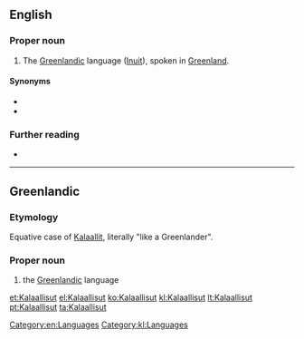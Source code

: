 {{also|kalaallisut}}
==English==
{{wikipedia}}

===Proper noun===
{{en-proper noun}}

# The [[Greenlandic]] language ([[Inuit]]), spoken in [[Greenland]].

====Synonyms====
* {{l|en|Greenlandic}}
* {{l|en|Greenlandish}}

===Further reading===
* {{ISO 639|link=Ethnologue|1code=kl|code=kal}}

[[Category:en:Languages]]

----

==Greenlandic==

===Etymology===
Equative case of [[Kalaallit]], literally "like a Greenlander".

===Proper noun===
{{head|kl|proper noun}}

# the [[Greenlandic]] language

[[Category:kl:Languages]]

[[et:Kalaallisut]]
[[el:Kalaallisut]]
[[ko:Kalaallisut]]
[[kl:Kalaallisut]]
[[lt:Kalaallisut]]
[[pt:Kalaallisut]]
[[ta:Kalaallisut]]